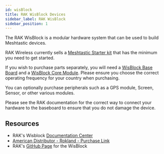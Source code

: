 ```yaml
---
id: wisBlock
title: RAK WisBlock Devices
sidebar_label: RAK WisBlock
sidebar_position: 1
---
```



<!-- RAK LOGO here? -->

The RAK WisBlock is a modular hardware system that can be used to build Meshtastic devices.

RAK Wireless currently sells a [Meshtastic Starter kit](https://store.rakwireless.com/products/wisblock-meshtastic-starter-kit) that has the minimum you need to get started.

If you wish to purchase parts separately, you will need a [WisBlock Base Board](../../../hardware/devices/rak/base-board) and a [WisBlock Core Module](../../../hardware/devices/rak/core-module). Please ensure you choose the correct operating frequency for your country when purchasing.

You can optionally purchase peripherals such as a GPS module, Screen, Sensor, or other various modules.

Please see the RAK documentation for the correct way to connect your hardware to the baseboard to ensure that you do not damage the device.

## Resources

- RAK's Wisblock [Documentation Center](https://docs.rakwireless.com/Product-Categories/WisBlock)
- [American Distributor - Rokland - Purchase Link](https://store.rokland.com/products/rak-wireless-wisblock-meshtastic-starter-kit?ref=8Bb2mUO5i-jKwt)
- RAK's [GitHub Page](https://github.com/RAKWireless/WisBlock) for the WisBlock
